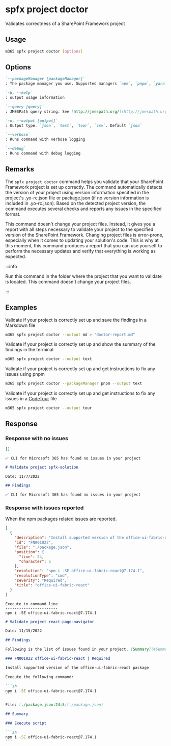 
# spfx project doctor

Validates correctness of a SharePoint Framework project

## Usage

```sh
m365 spfx project doctor [options]
```

## Options

```md definition-list
`--packageManager [packageManager]`
: The package manager you use. Supported managers `npm`, `pnpm`, `yarn`. Default `npm`

`-h, --help`
: output usage information

`--query [query]`
: JMESPath query string. See [http://jmespath.org/](http://jmespath.org/) for more information and examples

`-o, --output [output]`
: Output type. `json`, `text`, `tour`, `csv`. Default `json`

`--verbose`
: Runs command with verbose logging

`--debug`
: Runs command with debug logging
```

## Remarks

The `spfx project doctor` command helps you validate that your SharePoint Framework project is set up correctly. The command automatically detects the version of your project using version information specified in the project's .yo-rc.json file or package.json (if no version information is included in .yo-rc.json). Based on the detected project version, the command executes several checks and reports any issues in the specified format.

This command doesn't change your project files. Instead, it gives you a report with all steps necessary to validate your project to the specified version of the SharePoint Framework. Changing project files is error-prone, especially when it comes to updating your solution's code. This is why at this moment, this command produces a report that you can use yourself to perform the necessary updates and verify that everything is working as expected.

:::info

Run this command in the folder where the project that you want to validate is located. This command doesn't change your project files.

:::
    
## Examples

Validate if your project is correctly set up and save the findings in a Markdown file

```sh
m365 spfx project doctor --output md > "doctor-report.md"
```

Validate if your project is correctly set up and show the summary of the findings in the terminal

```sh
m365 spfx project doctor --output text
```

Validate if your project is correctly set up and get instructions to fix any issues using pnpm

```sh
m365 spfx project doctor --packageManager pnpm --output text
```

Validate if your project is correctly set up and get instructions to fix any issues in a [CodeTour](https://aka.ms/codetour) file

```sh
m365 spfx project doctor --output tour
```

## Response

### Response with no issues

<Tabs>
  <TabItem value="JSON">

  ```json
  []
  ```

  </TabItem>
  <TabItem value="Text">

  ```text
  ✅ CLI for Microsoft 365 has found no issues in your project
  ```

  </TabItem>
  <TabItem value="Markdown">

  ````md
  # Validate project spfx-solution

  Date: 11/7/2022

  ## Findings

  ✅ CLI for Microsoft 365 has found no issues in your project
  ````

  </TabItem>
</Tabs>

### Response with issues reported

When the npm packages related issues are reported. 

<Tabs>
  <TabItem value="JSON">

  ```json
  [
    {
      "description": "Install supported version of the office-ui-fabric-react package",
      "id": "FN001022",
      "file": "./package.json",
      "position": {
        "line": 24,
        "character": 5
      },
      "resolution": "npm i -SE office-ui-fabric-react@7.174.1",
      "resolutionType": "cmd",
      "severity": "Required",
      "title": "office-ui-fabric-react"
    }
  ]
  ```

  </TabItem>
  <TabItem value="Text">

  ```text
  Execute in command line
  -----------------------
  npm i -SE office-ui-fabric-react@7.174.1
  ```

  </TabItem>
  <TabItem value="Markdown">

  ````md
  # Validate project react-page-navigator

  Date: 11/15/2022

  ## Findings

  Following is the list of issues found in your project. [Summary](#Summary) of the recommended fixes is included at the end of the report.

  ### FN001022 office-ui-fabric-react | Required

  Install supported version of the office-ui-fabric-react package

  Execute the following command:

  ```sh
  npm i -SE office-ui-fabric-react@7.174.1
  ```

  File: [./package.json:24:5](./package.json)

  ## Summary

  ### Execute script

  ```sh
  npm i -SE office-ui-fabric-react@7.174.1
  ```
  ````

  </TabItem>
</Tabs>
